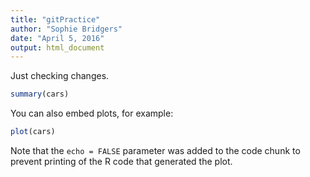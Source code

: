 ```yaml
---
title: "gitPractice"
author: "Sophie Bridgers"
date: "April 5, 2016"
output: html_document
---
```


Just checking changes.

```r
summary(cars)
```

You can also embed plots, for example:

```r
plot(cars)
```

Note that the `echo = FALSE` parameter was added to the code chunk to prevent printing of the R code that generated the plot.
